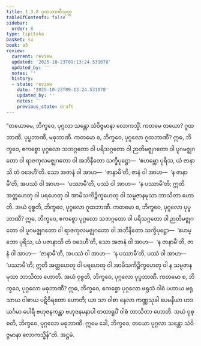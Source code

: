 ```yaml
---
title: 1.3.8 ဂူထဘာဏီသုတ္တ
tableOfContents: false
sidebar:
  order: 8
type: tipitaka
basket: su
book: a3
review:
  current: review
  updated: '2025-10-23T09:13:24.531078'
  updated_by: ''
  notes: ''
  history:
  - state: review
    date: '2025-10-23T09:13:24.531078'
    updated_by: ''
    notes: ''
    previous_state: draft
---
```



<ReviewStatus review={frontmatter.review} showDetails={true} />

<HypothesisAnnotation frontmatter={frontmatter} />

<DynamicBreadcrumb />

<Division number="28" book="a3" e="ch" v="15" p="125">

<Paragraph number="138" book="a3">
“တယောမေ, ဘိက္ခဝေ, ပုဂ္ဂလာ သန္တော သံဝိဇ္ဇမာနာ လောကသ္မိံ. ကတမေ တယော? ဂူထဘာဏီ, ပုပ္ဖဘာဏီ, မဓုဘာဏီ. ကတမော စ, ဘိက္ခဝေ, ပုဂ္ဂလော ဂူထဘာဏီ? ဣဓ, ဘိက္ခဝေ, ဧကစ္စော ပုဂ္ဂလော သဘဂ္ဂတော ဝါ ပရိသဂ္ဂတော ဝါ ဉာတိမဇ္ဈဂတော ဝါ ပူဂမဇ္ဈဂတော ဝါ ရာဇကုလမဇ္ဈဂတော ဝါ အဘိနီတော သက္ခိပုဋ္ဌော—  ‘ဧဟမ္ဘော ပုရိသ, ယံ ဇာနာသိ တံ ဝဒေဟီ’တိ. သော အဇာနံ ဝါ အာဟ—  ‘ဇာနာမီ’တိ, ဇာနံ ဝါ အာဟ—  ‘န ဇာနာမီ’တိ, အပဿံ ဝါ အာဟ—  ‘ပဿာမီ’တိ, ပဿံ ဝါ အာဟ—  ‘န ပဿာမီ’တိ; ဣတိ အတ္တဟေတု ဝါ ပရဟေတု ဝါ အာမိသကိဉ္စိက္ခဟေတု ဝါ သမ္ပဇာနမုသာ ဘာသိတာ ဟောတိ. အယံ ဝုစ္စတိ, ဘိက္ခဝေ, ပုဂ္ဂလော ဂူထဘာဏီ.
</Paragraph>

<Paragraph number="139" book="a3">
ကတမော စ, ဘိက္ခဝေ, ပုဂ္ဂလော ပုပ္ဖဘာဏီ? ဣဓ, ဘိက္ခဝေ, ဧကစ္စော ပုဂ္ဂလော သဘဂ္ဂတော ဝါ ပရိသဂ္ဂတော ဝါ ဉာတိမဇ္ဈဂတော ဝါ ပူဂမဇ္ဈဂတော ဝါ ရာဇကုလမဇ္ဈဂတော ဝါ အဘိနီတော သက္ခိပုဋ္ဌော—  ‘ဧဟမ္ဘော ပုရိသ, ယံ ပဇာနာသိ တံ ဝဒေဟီ’တိ, သော အဇာနံ ဝါ အာဟ—  ‘န ဇာနာမီ’တိ, ဇာနံ ဝါ အာဟ—  ‘ဇာနာမီ’တိ, အပဿံ ဝါ အာဟ—  ‘န ပဿာမီ’တိ, ပဿံ ဝါ အာဟ—  ‘ပဿာမီ’တိ; ဣတိ အတ္တဟေတု ဝါ ပရဟေတု ဝါ အာမိသကိဉ္စိက္ခဟေတု ဝါ န သမ္ပဇာနမုသာ ဘာသိတာ ဟောတိ. အယံ ဝုစ္စတိ, ဘိက္ခဝေ, ပုဂ္ဂလော ပုပ္ဖဘာဏီ.
</Paragraph>

<Paragraph number="140" book="a3">
ကတမော စ, ဘိက္ခဝေ, ပုဂ္ဂလော မဓုဘာဏီ? ဣဓ, ဘိက္ခဝေ, ဧကစ္စော ပုဂ္ဂလော ဖရုသံ ဝါစံ ပဟာယ ဖရုသာယ ဝါစာယ ပဋိဝိရတော ဟောတိ; ယာ သာ ဝါစာ နေလာ ကဏ္ဏသုခါ ပေမနီယာ ဟဒယင်္ဂမာ ပေါရီ ဗဟုဇနကန္တာ ဗဟုဇနမနာပါ တထာရူပိံ ဝါစံ ဘာသိတာ ဟောတိ. အယံ ဝုစ္စတိ, ဘိက္ခဝေ, ပုဂ္ဂလော မဓုဘာဏီ. ဣမေ ခေါ, ဘိက္ခဝေ, တယော ပုဂ္ဂလာ သန္တော သံဝိဇ္ဇမာနာ လောကသ္မိန်”တိ.

</Paragraph>
</Division>

<Paragraph number="141" type="center" book="a3">
အဋ္ဌမံ.
</Paragraph>
